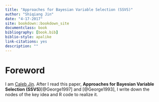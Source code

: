 ```yaml
---
title: "Approaches for Bayesian Variable Selection (SSVS)"
author: "Shiqiang Jin"
date: "4-17-2017"
site: bookdown::bookdown_site
documentclass: book
bibliography: [book.bib]
biblio-style: apalike
link-citations: yes
description: ""
---
```

# Foreword

I am [Caleb Jin](https://www.sjin.name/).  After I read this paper, **Approaches for Bayesian Variable Selection (SSVS)**[@George1997] and [@George1993], I write down the nodes of the key idea and R code to realize it.
